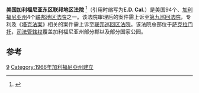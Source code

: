 {{Infobox U.S. district court
|district name =  美国加利福尼亚东区联邦地区法院
|abbrev = E.D. Cal.
|appeals to = 第九巡回
|map image name = 
|map image width = 200
|map image caption = 
|seal = 
|seal size = 160
|established = 1966年3月18日 
|judges assigned = 6
|chief judge =Morrison C. England Jr.
|official site = http://www.caed.uscourts.gov
}}

'''美国加利福尼亚东区联邦地区法院''' <ref name="中文名参考">{{cite web| url=http://www.fdc-intl.com/detail_info/detail_3983.html| title=中文名参考| accessdate=2013-08-08| deadurl=yes| archiveurl=https://web.archive.org/web/20160304045504/http://www.fdc-intl.com/detail_info/detail_3983.html| archivedate=2016-03-04}}</ref>（引用时缩写为'''E.D. Cal.'''）是美国94个、[[加利福尼亚州|加利福尼亚州]]4个[[联邦地区法院|联邦地区法院]]之一。该法院审理后的案件需上诉至[[第九巡回法院|第九巡回法院]]，专利及《[[塔克法案|塔克法案]]》相关的案件需上诉至[[联邦巡回区法院|联邦巡回区法院]]。该法院总部位于[[萨克拉门托|萨克拉门托]]，[[司法管辖权|司法管辖权]]覆盖加利福尼亚州部分郡以及部分国家公园。

==参考==
{{reflist}}
{{联邦地区法院}}

[[Category:美国联邦地区法院|9]]
[[Category:1966年加利福尼亞州建立|Category:1966年加利福尼亞州建立]]